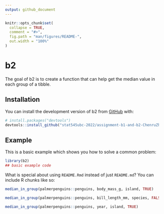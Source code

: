 ```yaml
---
output: github_document
---
```


<!-- README.md is generated from README.Rmd. Please edit that file -->

```r
knitr::opts_chunk$set(
  collapse = TRUE,
  comment = "#>",
  fig.path = "man/figures/README-",
  out.width = "100%"
)
```

# b2

<!-- badges: start -->
<!-- badges: end -->

The goal of b2 is to create a function that can help get the median value in each group of a tibble.

## Installation

You can install the development version of b2 from [GitHub](https://github.com/) with:

``` r
# install.packages("devtools")
devtools::install_github("stat545ubc-2022/assignment-b1-and-b2-ChenruZhao/b2")
```

## Example

This is a basic example which shows you how to solve a common problem:

```r
library(b2)
## basic example code
```

What is special about using `README.Rmd` instead of just `README.md`? You can include R chunks like so:

```r
median_in_group(palmerpenguins::penguins, body_mass_g, island, TRUE)

median_in_group(palmerpenguins::penguins, bill_length_mm, species, FALSE)

median_in_group(palmerpenguins::penguins, year, island, TRUE)
```
